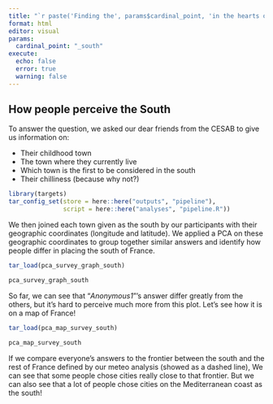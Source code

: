 ```yaml
---
title: "`r paste('Finding the', params$cardinal_point, 'in the hearts of french people')`"
format: html
editor: visual
params: 
  cardinal_point: "_south"
execute:
  echo: false
  error: true
  warning: false
---
```


## How people perceive the South

To answer the question, we asked our dear friends from the CESAB to give us information on:

-   Their childhood town
-   The town where they currently live
-   Which town is the first to be considered in the south
-   Their chilliness (because why not?)

```r
library(targets)
tar_config_set(store = here::here("outputs", "pipeline"), 
               script = here::here("analyses", "pipeline.R"))
```

We then joined each town given as the south by our participants with their geographic coordinates (longitude and latitude). We applied a PCA on these geographic coordinates to group together similar answers and identify how people differ in placing the south of France.

```r
tar_load(pca_survey_graph_south)

pca_survey_graph_south
```

So far, we can see that "*Anonymous1*"'s answer differ greatly from the others, but it's hard to perceive much more from this plot. Let's see how it is on a map of France!

```r
tar_load(pca_map_survey_south)

pca_map_survey_south
```

If we compare everyone's answers to the frontier between the south and the rest of France defined by our meteo analysis (showed as a dashed line), We can see that some people chose cities really close to that frontier. But we can also see that a lot of people chose cities on the Mediterranean coast as the south!
